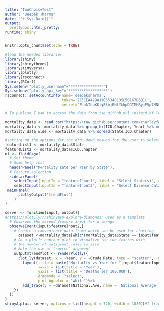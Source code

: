 ---
title: "TwoChoiceTest"
author: "Deepak sharma"
date: "`r Sys.Date()`"
output:
  prettydoc::html_pretty:
runtime: shiny     
---

```{r setup, include=FALSE}
knitr::opts_chunk$set(echo = TRUE)
```

```{r, eval=TRUE,include=FALSE}
#load the needed libraries
library(shiny)
library(shinythemes)
library(tidyverse)
library(plotly)
library(rsconnect)
library(RCurl)
Sys.setenv("plotly_username"='***************')
Sys.setenv("plotly_api_key"='******************')
rsconnect::setAccountInfo(name='deepaksharma',
                          token='2C5EEA429A1BC55340C35C50167D6DEC',
                          secret='PcokIbuKKtg85bjRNfYbhpDGTMHRyaP5p7MNkre+')
```

```{r, eval=TRUE,include=FALSE}
# To publish I had to access the data from the github url instead of locally

mortality_data <- read_csv("https://raw.githubusercontent.com/charleyferrari/CUNY_DATA608/master/lecture3/data/cleaned-cdc-mortality-1999-2010-2.csv")
mortality_data <- mortality_data %>% group_by(ICD.Chapter, Year) %>% mutate(National.Ave = sum(Deaths)*1e5/sum(Population))
mortality_data_wide <- mortality_data %>% spread(State,ICD.Chapter)
```

```{r, eval=TRUE,include=FALSE}
#setting up the options for the drop-down menues for the user to select data
featureList1 <- mortality_data$State
featureList2 <- mortality_data$ICD.Chapter
ui <- fluidPage(
  # Set theme
  # Some help text
  headerPanel("Mortality Rate per Year by State"),
  # Feature selection
  sidebarPanel(
    selectInput(inputId = "featureInput1", label = "Select State(s)", choices = featureList1, selected = "AL"),
    selectInput(inputId = "featureInput2", label = "Select Disease Catagory", choices = featureList2, selected = "Neoplasms")),
 mainPanel(
      plotlyOutput('trendPlot')
    )
)
```

```{r, eval=TRUE,include=TRUE}
server <- function(input, output){
#https://plot.ly/r/shinyapp-explore-diamonds/ used as a template
  # Observes the second feature input for a change
  observeEvent(input$featureInput2,{
    # Create a convenience data.frame which can be used for charting
      dataset <-mortality_data[which(mortality_data$State == input$featureInput1 & mortality_data$ICD.Chapter == input$featureInput2),]
    # Do a plotly contour plot to visualize the two featres with
    # the number of malignant cases as size
    # Note the use of 'source' argument
    output$trendPlot <- renderPlotly({
      plot_ly(dataset, x = ~Year, y = ~Crude.Rate, type = "scatter",  name = input$featureInput1, mode = "lines+markers", source = "subset") %>%
        layout(title = paste("Mortailty vs Year for ",input$featureInput1, "and ", input$featureInput2),
               xaxis = list(title = 'Year'),
               yaxis = list(title = 'Deaths per 100,000'),
               dragmode =  "select",
               plot_bgcolor = "white")%>%
        add_trace(y = ~dataset$National.Ave, name = 'National Average',mode = 'lines+markers')
    })
  })
}
shinyApp(ui, server, options = list(height = 720, width = 1080))#I tried to make the graph bigger with little success
```